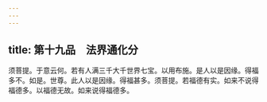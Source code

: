 ```yaml
---
---
---
```

title: 第十九品　法界通化分
---




须菩提。于意云何。若有人满三千大千世界七宝。以用布施。是人以是因缘。得福多不。如是。世尊。此人以是因缘。得福甚多。须菩提。若福德有实。如来不说得福德多。以福德无故。如来说得福德多。